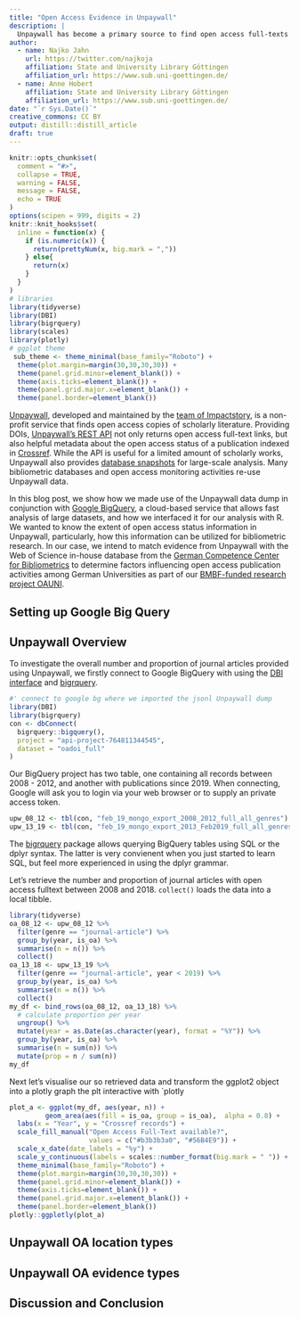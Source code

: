 ```yaml
---
title: "Open Access Evidence in Unpaywall"
description: |
  Unpaywall has become a primary source to find open access full-texts. We investigated more than 42 million scholarly works contained in Unpaywall that were published between 2008 - 2018 with Google BigQuery and R. Our data analysis revealed various open access location types and large overlaps between them, raising important questions about how to reponsibly re-use Unpaywall data in bibliometric research and open access monitoring.
author:
  - name: Najko Jahn 
    url: https://twitter.com/najkoja
    affiliation: State and University Library Göttingen
    affiliation_url: https://www.sub.uni-goettingen.de/
  - name: Anne Hobert
    affiliation: State and University Library Göttingen
    affiliation_url: https://www.sub.uni-goettingen.de/
date: "`r Sys.Date()`"
creative_commons: CC BY
output: distill::distill_article
draft: true
---
```


```r
knitr::opts_chunk$set(
  comment = "#>",
  collapse = TRUE,
  warning = FALSE,
  message = FALSE,
  echo = TRUE
)
options(scipen = 999, digits = 2)
knitr::knit_hooks$set(
  inline = function(x) {
    if (is.numeric(x)) {
      return(prettyNum(x, big.mark = ","))
    } else{
      return(x)
    }
  }
)
# libraries
library(tidyverse)
library(DBI)
library(bigrquery)
library(scales)
library(plotly)
# ggplot theme
 sub_theme <- theme_minimal(base_family="Roboto") +
  theme(plot.margin=margin(30,30,30,30)) +
  theme(panel.grid.minor=element_blank()) +
  theme(axis.ticks=element_blank()) +
  theme(panel.grid.major.x=element_blank()) +
  theme(panel.border=element_blank())
```

[Unpaywall](https://unpaywall.org/), developed and maintained by the [team of Impactstory](http://impactstory.org/team), is a non-profit service that finds open access copies of scholarly literature. Providing DOIs, [Unpaywall's REST API](https://unpaywall.org/products/api) not only returns open access full-text links, but also helpful metadata about the open access status of a publication indexed in [Crossref](https://www.crossref.org/). While the API is useful for a limited amount of scholarly works, Unpaywall also provides [database snapshots](https://unpaywall.org/products/snapshot) for large-scale analysis. Many bibliometric databases and open access monitoring activities re-use Unpaywall data.

In this blog post, we show how we made use of the Unpaywall data dump in conjunction with [Google BigQuery](https://cloud.google.com/bigquery/), a cloud-based service that allows fast analysis of large datasets, and how we interfaced it for our analysis with R. We wanted to know the extent of open access status information in Unpaywall, particularly, how this information can be utilized for bibliometric research. In our case, we intend to match evidence from Unpaywall with the Web of Science in-house database from the [German Competence Center for Bibliometrics](http://www.bibliometrie.info/) to determine factors influencing open access publication activities among German Universities as part of our [BMBF-funded research project OAUNI](https://www.wihoforschung.de/de/oauni-2182.php).

## Setting up Google Big Query

## Unpaywall Overview

To investigate the overall number and proportion of journal articles provided using Unpaywall, we firstly connect to Google BigQuery with using the [DBI interface](https://www.r-dbi.org/) and [bigrquery](https://github.com/r-dbi/bigrquery).


```r
#' connect to google bg where we imported the jsonl Unpaywall dump
library(DBI)
library(bigrquery)
con <- dbConnect(
  bigrquery::bigquery(),
  project = "api-project-764811344545",
  dataset = "oadoi_full"
)
```

Our BigQuery project has two table, one containing all records between 2008 - 2012, and another with publications since 2019. When connecting, Google will ask you to login via your web browser or to supply an private access token.

```r
upw_08_12 <- tbl(con, "feb_19_mongo_export_2008_2012_full_all_genres")
upw_13_19 <- tbl(con, "feb_19_mongo_export_2013_Feb2019_full_all_genres")
```

The [bigrquery](https://github.com/r-dbi/bigrquery) package allows querying BigQuery tables using SQL or the dplyr syntax. The latter is very convienent when you just started to learn SQL, but feel more experienced in using the dplyr grammar.

Let's retrieve the number and proportion of journal articles with open access fulltext between 2008 and 2018. `collect()` loads the data into a local tibble.

```r
library(tidyverse)
oa_08_12 <- upw_08_12 %>%
  filter(genre == "journal-article") %>%
  group_by(year, is_oa) %>%
  summarise(n = n()) %>% 
  collect()
oa_13_18 <- upw_13_19 %>%
  filter(genre == "journal-article", year < 2019) %>%
  group_by(year, is_oa) %>%
  summarise(n = n()) %>% 
  collect()
my_df <- bind_rows(oa_08_12, oa_13_18) %>%
  # calculate proportion per year
  ungroup() %>%
  mutate(year = as.Date(as.character(year), format = "%Y")) %>%
  group_by(year, is_oa) %>%
  summarise(n = sum(n)) %>%
  mutate(prop = n / sum(n))
my_df
```

Next let's visualise our so retrieved data and transform the ggplot2 object into a plotly graph the plt interactive with `plotly

```r
plot_a <- ggplot(my_df, aes(year, n)) +
         geom_area(aes(fill = is_oa, group = is_oa),  alpha = 0.8) + 
  labs(x = "Year", y = "Crossref records") +
  scale_fill_manual("Open Access Full-Text available?", 
                    values = c("#b3b3b3a0", "#56B4E9")) +
  scale_x_date(date_labels = "%y") + 
  scale_y_continuous(labels = scales::number_format(big.mark = " ")) +
  theme_minimal(base_family="Roboto") +
  theme(plot.margin=margin(30,30,30,30)) +
  theme(panel.grid.minor=element_blank()) +
  theme(axis.ticks=element_blank()) +
  theme(panel.grid.major.x=element_blank()) +
  theme(panel.border=element_blank()) 
plotly::ggplotly(plot_a)
```

## Unpaywall OA location types


## Unpaywall OA evidence types

## Discussion and Conclusion



